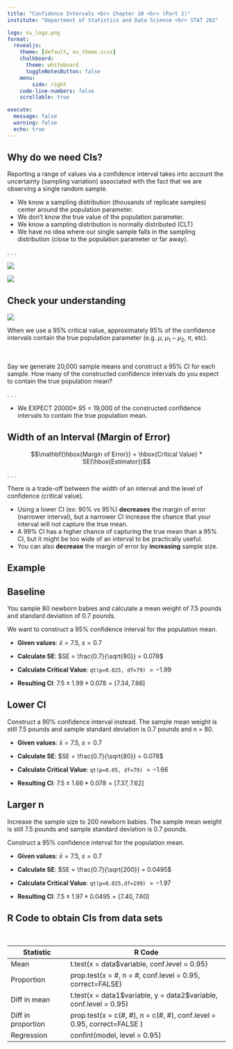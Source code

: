 ```yaml
---
title: "Confidence Intervals <br> Chapter 10 <br> (Part 2)"
institute: "Department of Statistics and Data Science <br> STAT 202"

logo: nu_logo.png
format: 
  revealjs:
    theme: [default, nu_theme.scss]
    chalkboard:
      theme: whiteboard
      toggleNotesButton: false
    menu:
        side: right
    code-line-numbers: false
    scrollable: true

execute:
  message: false
  warning: false
  echo: true
---
```


## Why do we need CIs? {.smaller}

Reporting a range of values via a confidence interval takes into account the uncertainty (sampling variation) associated with the fact that we are observing a single random sample.

::: incremental
-   We know a sampling distribution (thousands of replicate samples) center around the population parameter.
-   We don't know the true value of the population parameter.
-   We know a sampling distribution is normally distributed (CLT)
-   We have no idea where our single sample falls in the sampling distribution (close to the population parameter or far away).
:::

. . .

::: {layout="[45,45]"}
![](images_lecture/sampling_dist.png)

![](images_lecture/sample_CI.png)
:::

## Check your understanding

::: {.absolute top="0%" left="90%" width="100"}
![](images_lecture/participate_icon.png)
:::

When we use a $95\%$ critical value, approximately $95\%$ of the confidence intervals contain the true population parameter (e.g. $\mu$, $\mu_1 - \mu_2$, $\pi$, etc).

<br>

Say we generate 20,000 sample means and construct a 95% CI for each sample. How many of the constructed confidence intervals do you expect to contain the true population mean?

. . .

-   We EXPECT 20000\*.95 = 19,000 of the constructed confidence intervals to contain the true population mean.

## Width of an Interval (Margin of Error) {.smaller}

$$\mathbf{\hbox{Margin of Error}} = \hbox{Critical  Value} * SE(\hbox{Estimator})$$

. . .

There is a trade-off between the width of an interval and the level of confidence (critical value).

::: incremental
-   Using a lower CI (ex: 90% vs 95%) **decreases** the margin of error (narrower interval), but a narrower CI increase the chance that your interval will not capture the true mean.
-   A 99% CI has a higher chance of capturing the true mean than a 95% CI, but it might be too wide of an interval to be practically useful.
-   You can also **decrease** the margin of error by **increasing** sample size.
:::

## Example {.smaller}

::: panel-tabset
## Baseline

You sample 80 newborn babies and calculate a mean weight of 7.5 pounds and standard deviation of 0.7 pounds.

We want to construct a 95% confidence interval for the population mean.

::: incremental
-   **Given values**: $\bar{x} = 7.5$, $s = 0.7$

-   **Calculate SE**: $SE = \frac{0.7}{\sqrt{80}} = 0.078$

-   **Calculate Critical Value**: `qt(p=0.025, df=79)` $= -1.99$

-   **Resulting CI**: $7.5 \pm 1.99*0.078 = [7.34, 7.66]$
:::

## Lower CI

Construct a 90% confidence interval instead. The sample mean weight is still 7.5 pounds and sample standard deviation is 0.7 pounds and n = 80.

::: incremental
-   **Given values**: $\bar{x} = 7.5$, $s = 0.7$

-   **Calculate SE**: $SE = \frac{0.7}{\sqrt{80}} = 0.078$

-   **Calculate Critical Value**: `qt(p=0.05, df=79)` $= -1.66$

-   **Resulting CI**: $7.5 \pm 1.66*0.078 = [7.37, 7.62]$
:::

## Larger n

Increase the sample size to 200 newborn babies. The sample mean weight is still 7.5 pounds and sample standard deviation is 0.7 pounds.

Construct a 95% confidence interval for the population mean.

::: incremental
-   **Given values**: $\bar{x} = 7.5$, $s = 0.7$

-   **Calculate SE**: $SE = \frac{0.7}{\sqrt{200}} = 0.0495$

-   **Calculate Critical Value**: `qt(p=0.025,df=199)` $= -1.97$

-   **Resulting CI**: $7.5 \pm 1.97*0.0495 = [7.40, 7.60]$
:::
:::

## R Code to obtain CIs from data sets {.smaller}

<br>

| Statistic          | R Code                                                                 |
|--------------------|----------------------------------------------------|
| Mean               | t.test(x = data\$variable, conf.level = 0.95)                          |
| Proportion         | prop.test(x = #, n = #, conf.level = 0.95, correct=FALSE)              |
| Diff in mean       | t.test(x = data1\$variable, y = data2\$variable, conf.level = 0.95)    |
| Diff in proportion | prop.test(x = c(#, #), n = c(#, #), conf.level = 0.95, correct=FALSE ) |
| Regression         | confint(model, level = 0.95)                                           |
